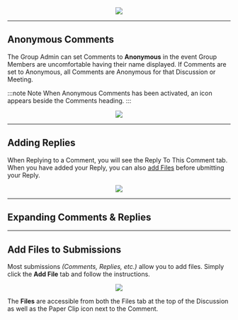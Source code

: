 
<center>
	<img src={useBaseUrl('/img/global/addingComments-2.gif')} />
</center>

---

## Anonymous Comments

The Group Admin can set Comments to **Anonymous** in the event Group Members are uncomfortable having their name displayed. If Comments are set to Anonymous, all Comments are Anonymous for that Discussion or Meeting.

:::note Note
When Anonymous Comments has been activated, an icon appears beside the Comments heading.
:::

<center>
	<img src={useBaseUrl('/img/global/anonymous-1.gif')} />
</center>

---

## Adding Replies

When Replying to a Comment, you will see the Reply To This Comment tab. When you have added your Reply, you can also [add Files](#add-files-to-submissions) before ubmitting your Reply.

<center>
	<img src={useBaseUrl('/img/global/addingReplies-2.gif')} />
</center>

---

## Expanding Comments & Replies

<Tabs>
	<TabItem value='apple' label='Expanding' default>
		<Expanding />
	</TabItem>
	<TabItem value='orange' label='Sorting'>
		<Sorting />
	</TabItem>
</Tabs>

---

## Add Files to Submissions

Most submissions _(Comments, Replies, etc.)_ allow you to add files. Simply click the **Add File** tab and follow the instructions.

<center>
	<img src={useBaseUrl('/img/global/addFiles.gif')} />
</center>

The **Files** are accessible from both the Files tab at the top of the Discussion as well as the Paper Clip icon next to the Comment.
